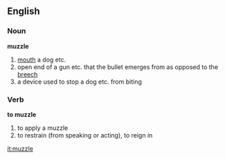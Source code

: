 ==English==
===Noun===
'''muzzle'''
#[[mouth]] a dog etc.
#open end of a gun etc. that the bullet emerges from as opposed to the [[breech]]
#a device used to stop a dog etc. from biting

===Verb===
'''to muzzle'''
#to apply a muzzle
#to restrain (from speaking or acting), to reign in

[[it:muzzle]]
